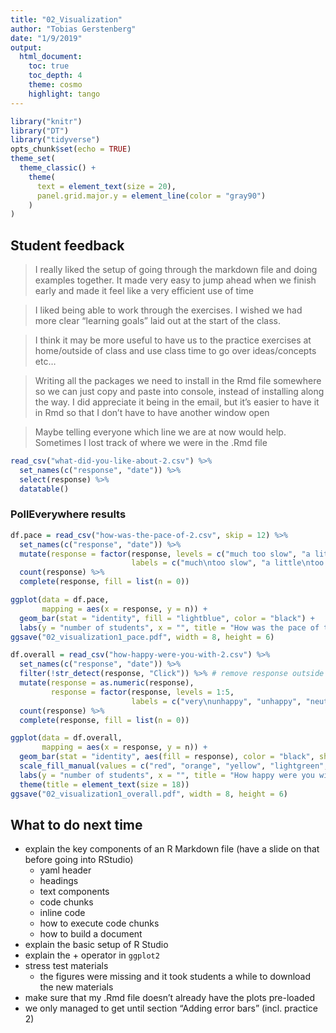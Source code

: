 ```yaml
---
title: "02_Visualization"
author: "Tobias Gerstenberg"
date: "1/9/2019"
output: 
  html_document:
    toc: true
    toc_depth: 4
    theme: cosmo
    highlight: tango
---
```


```r
library("knitr")
library("DT")
library("tidyverse")
opts_chunk$set(echo = TRUE)
theme_set(
  theme_classic() + 
    theme(
      text = element_text(size = 20),
      panel.grid.major.y = element_line(color = "gray90")
    ) 
)
```

## Student feedback 

> I really liked the setup of going through the markdown file and doing examples together. It made very easy to jump ahead when we finish early and made it feel like a very efficient use of time

> I liked being able to work through the exercises. I wished we had more clear "learning goals" laid out at the start of the class.

> I think it may be more useful to have us to the practice exercises at home/outside of class and use class time to go over ideas/concepts etc...

> Writing all the packages we need to install in the Rmd file somewhere so we can just copy and paste into console, instead of installing along the way. I did appreciate it being in the email, but it's easier to have it in Rmd so that I don't have to have another window open

> Maybe telling everyone which line we are at now would help. Sometimes I lost track of where we were in the .Rmd file

```r
read_csv("what-did-you-like-about-2.csv") %>% 
  set_names(c("response", "date")) %>% 
  select(response) %>% 
  datatable()
```

### PollEverywhere results 

```r
df.pace = read_csv("how-was-the-pace-of-2.csv", skip = 12) %>%
  set_names(c("response", "date")) %>% 
  mutate(response = factor(response, levels = c("much too slow", "a little too slow", "just right", "a little too fast", "much too fast"),
                           labels = c("much\ntoo slow", "a little\ntoo slow", "just right", "a little\ntoo fast", "much\ntoo fast"))) %>% 
  count(response) %>% 
  complete(response, fill = list(n = 0))

ggplot(data = df.pace,
       mapping = aes(x = response, y = n)) + 
  geom_bar(stat = "identity", fill = "lightblue", color = "black") +
  labs(y = "number of students", x = "", title = "How was the pace of today's class?")
ggsave("02_visualization1_pace.pdf", width = 8, height = 6)
```

```r
df.overall = read_csv("how-happy-were-you-with-2.csv") %>% 
  set_names(c("response", "date")) %>% 
  filter(!str_detect(response, "Click")) %>% # remove response outside of the click regions 
  mutate(response = as.numeric(response),
         response = factor(response, levels = 1:5,
                           labels = c("very\nunhappy", "unhappy", "neutral", "happy", "very\nhappy"))) %>% 
  count(response) %>% 
  complete(response, fill = list(n = 0))

ggplot(data = df.overall,
       mapping = aes(x = response, y = n)) + 
  geom_bar(stat = "identity", aes(fill = response), color = "black", show.legend = F) +
  scale_fill_manual(values = c("red", "orange", "yellow", "lightgreen", "green")) +
  labs(y = "number of students", x = "", title = "How happy were you with today's class overall?") +
  theme(title = element_text(size = 18))
ggsave("02_visualization1_overall.pdf", width = 8, height = 6)
```

## What to do next time

- explain the key components of an R Markdown file (have a slide on that before going into RStudio)
  - yaml header
  - headings 
  - text components 
  - code chunks 
  - inline code
  - how to execute code chunks
  - how to build a document 
- explain the basic setup of R Studio
- explain the + operator in `ggplot2`
- stress test materials 
  + the figures were missing and it took students a while to download the new materials
- make sure that my .Rmd file doesn't already have the plots pre-loaded 
- we only managed to get until section "Adding error bars" (incl. practice 2)





